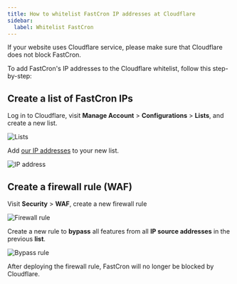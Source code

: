 ```yaml
---
title: How to whitelist FastCron IP addresses at Cloudflare
sidebar:
  label: Whitelist FastCron
---
```


If your website uses Cloudflare service, please make sure that Cloudflare does not block FastCron.

To add FastCron's IP addresses to the Cloudflare whitelist, follow this step-by-step:

## Create a list of FastCron IPs

Log in to Cloudflare, visit **Manage Account** > **Configurations** > **Lists**, and create a new list.

![Lists](/screenshots/cf-list.png)

Add [our IP addresses](/ip-addresses) to your new list.

![IP address](/screenshots/cf-ip.png)

## Create a firewall rule (WAF)

Visit **Security** > **WAF**, create a new firewall rule

![Firewall rule](/screenshots/cf-firewall-rule.png)

Create a new rule to **bypass** all features from all **IP source addresses**
in the previous **list**.

![Bypass rule](/screenshots/cf-bypass.png)

After deploying the firewall rule, FastCron will no longer be blocked by Cloudflare.